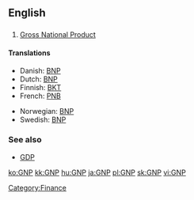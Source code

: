 ==English==

==={{initialism}}===
{{wikipedia}}
{{infl|en|initialism}}

# [[gross national product|Gross National Product]]

====Translations====
{{top}}
* Danish: [[BNP]]
* Dutch: [[BNP]]
* Finnish: [[BKT]]
* French: [[PNB]]
{{mid}}
* Norwegian: [[BNP]]
* Swedish: [[BNP]]
{{bottom}}

===See also===
* [[GDP]]

[[Category:Finance]]

[[ko:GNP]]
[[kk:GNP]]
[[hu:GNP]]
[[ja:GNP]]
[[pl:GNP]]
[[sk:GNP]]
[[vi:GNP]]